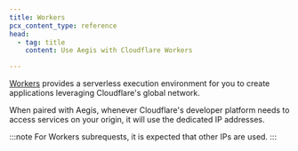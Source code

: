 ```yaml
---
title: Workers
pcx_content_type: reference
head:
  - tag: title
    content: Use Aegis with Cloudflare Workers

---
```


[Workers](/workers/) provides a serverless execution environment for you to create applications leveraging Cloudflare's global network.

When paired with Aegis, whenever Cloudflare's developer platform needs to access services on your origin, it will use the dedicated IP addresses.

:::note
For Workers subrequests, it is expected that other IPs are used.
:::